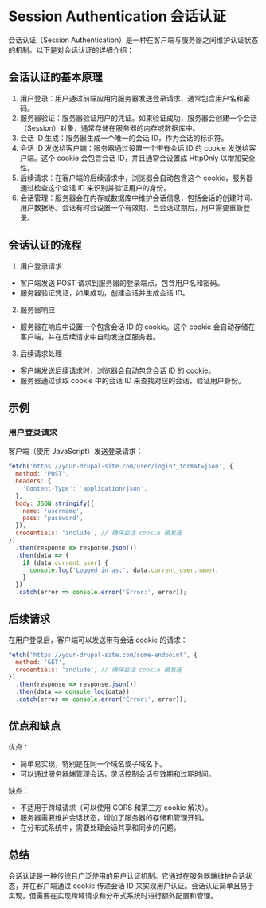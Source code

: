 
<Meta title="开发/用户接口/会话认证" id="session" />

# Session Authentication 会话认证

会话认证（Session Authentication）是一种在客户端与服务器之间维护认证状态的机制。以下是对会话认证的详细介绍：

## 会话认证的基本原理

1. 用户登录：用户通过前端应用向服务器发送登录请求，通常包含用户名和密码。
2. 服务器验证：服务器验证用户的凭证。如果验证成功，服务器会创建一个会话（Session）对象，通常存储在服务器的内存或数据库中。
3. 会话 ID 生成：服务器生成一个唯一的会话 ID，作为会话的标识符。
4. 会话 ID 发送给客户端：服务器通过设置一个带有会话 ID 的 cookie 发送给客户端。这个 cookie 会包含会话 ID，并且通常会设置成 HttpOnly 以增加安全性。
5. 后续请求：在客户端的后续请求中，浏览器会自动包含这个 cookie，服务器通过检查这个会话 ID 来识别并验证用户的身份。
6. 会话管理：服务器会在内存或数据库中维护会话信息，包括会话的创建时间、用户数据等。会话有时会设置一个有效期，当会话过期后，用户需要重新登录。

## 会话认证的流程

1. 用户登录请求

- 客户端发送 POST 请求到服务器的登录端点，包含用户名和密码。
- 服务器验证凭证，如果成功，创建会话并生成会话 ID。

2. 服务器响应

- 服务器在响应中设置一个包含会话 ID 的 cookie。这个 cookie 会自动存储在客户端，并在后续请求中自动发送回服务器。

3. 后续请求处理

- 客户端发送后续请求时，浏览器会自动包含会话 ID 的 cookie。
- 服务器通过读取 cookie 中的会话 ID 来查找对应的会话，验证用户身份。

## 示例

### 用户登录请求

客户端（使用 JavaScript）发送登录请求：

```javascript
fetch('https://your-drupal-site.com/user/login?_format=json', {
  method: 'POST',
  headers: {
    'Content-Type': 'application/json',
  },
  body: JSON.stringify({
    name: 'username',
    pass: 'password',
  }),
  credentials: 'include', // 确保会话 cookie 被发送
})
  .then(response => response.json())
  .then(data => {
    if (data.current_user) {
      console.log('Logged in as:', data.current_user.name);
    }
  })
  .catch(error => console.error('Error:', error));
```

## 后续请求

在用户登录后，客户端可以发送带有会话 cookie 的请求：

```javascript
fetch('https://your-drupal-site.com/some-endpoint', {
  method: 'GET',
  credentials: 'include', // 确保会话 cookie 被发送
})
  .then(response => response.json())
  .then(data => console.log(data))
  .catch(error => console.error('Error:', error));
```

## 优点和缺点

优点：

- 简单易实现，特别是在同一个域名或子域名下。
- 可以通过服务器端管理会话，灵活控制会话有效期和过期时间。

缺点：

- 不适用于跨域请求（可以使用 CORS 和第三方 cookie 解决）。
- 服务器需要维护会话状态，增加了服务器的存储和管理开销。
- 在分布式系统中，需要处理会话共享和同步的问题。

## 总结

会话认证是一种传统且广泛使用的用户认证机制。它通过在服务器端维护会话状态，并在客户端通过 cookie 传递会话 ID 来实现用户认证。会话认证简单且易于实现，但需要在实现跨域请求和分布式系统时进行额外配置和管理。
